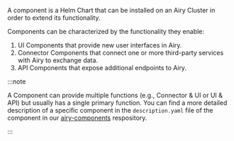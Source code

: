 A component is a Helm Chart that can be installed on an Airy Cluster in order to extend its functionality.

Components can be characterized by the functionality they enable:

1. UI Components that provide new user interfaces in Airy.
2. Connector Components that connect one or more third-party services with Airy to exchange data. 
3. API Components that expose additional endpoints to Airy.

:::note

A Component can provide multiple functions (e.g., Connector & UI or UI & API) but usually has a single primary function. You can find a more detailed description of a specific component in the `description.yaml` file of the component in our [airy-components](https://github.com/airyhq/airy-components) respository.

:::
